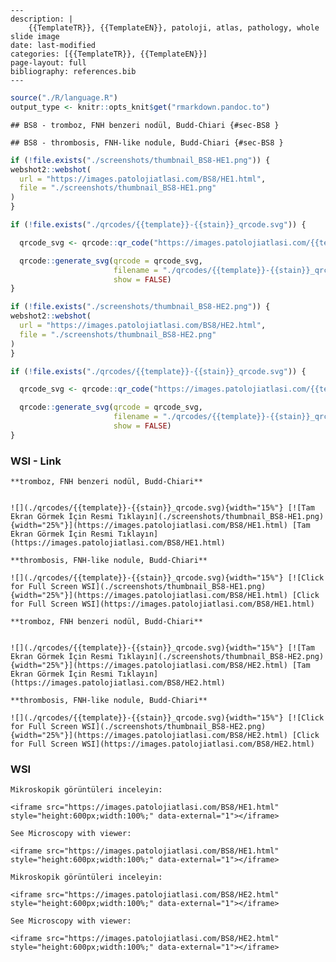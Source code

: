 

```comment
---
description: |
    {{TemplateTR}}, {{TemplateEN}}, patoloji, atlas, pathology, whole slide image
date: last-modified
categories: [{{TemplateTR}}, {{TemplateEN}}]
page-layout: full
bibliography: references.bib
---
```





```r
source("./R/language.R")
output_type <- knitr::opts_knit$get("rmarkdown.pandoc.to")
```


```asis
## BS8 - tromboz, FNH benzeri nodül, Budd-Chiari {#sec-BS8 }
```


```asis
## BS8 - thrombosis, FNH-like nodule, Budd-Chiari {#sec-BS8 }
```






```r
if (!file.exists("./screenshots/thumbnail_BS8-HE1.png")) {
webshot2::webshot(
  url = "https://images.patolojiatlasi.com/BS8/HE1.html",
  file = "./screenshots/thumbnail_BS8-HE1.png"
)
}
```




```r
if (!file.exists("./qrcodes/{{template}}-{{stain}}_qrcode.svg")) {

  qrcode_svg <- qrcode::qr_code("https://images.patolojiatlasi.com/{{template}}/{{stain}}.html")

  qrcode::generate_svg(qrcode = qrcode_svg,
                       filename = "./qrcodes/{{template}}-{{stain}}_qrcode.svg",
                       show = FALSE)
}
```





```r
if (!file.exists("./screenshots/thumbnail_BS8-HE2.png")) {
webshot2::webshot(
  url = "https://images.patolojiatlasi.com/BS8/HE2.html",
  file = "./screenshots/thumbnail_BS8-HE2.png"
)
}
```




```r
if (!file.exists("./qrcodes/{{template}}-{{stain}}_qrcode.svg")) {

  qrcode_svg <- qrcode::qr_code("https://images.patolojiatlasi.com/{{template}}/{{stain}}.html")

  qrcode::generate_svg(qrcode = qrcode_svg,
                       filename = "./qrcodes/{{template}}-{{stain}}_qrcode.svg",
                       show = FALSE)
}
```




::::: panel-tabset


### WSI - Link







```asis

**tromboz, FNH benzeri nodül, Budd-Chiari**


![](./qrcodes/{{template}}-{{stain}}_qrcode.svg){width="15%"} [![Tam Ekran Görmek İçin Resmi Tıklayın](./screenshots/thumbnail_BS8-HE1.png){width="25%"}](https://images.patolojiatlasi.com/BS8/HE1.html) [Tam Ekran Görmek İçin Resmi Tıklayın](https://images.patolojiatlasi.com/BS8/HE1.html)
```

```asis

**thrombosis, FNH-like nodule, Budd-Chiari**

![](./qrcodes/{{template}}-{{stain}}_qrcode.svg){width="15%"} [![Click for Full Screen WSI](./screenshots/thumbnail_BS8-HE1.png){width="25%"}](https://images.patolojiatlasi.com/BS8/HE1.html) [Click for Full Screen WSI](https://images.patolojiatlasi.com/BS8/HE1.html)

```






```asis

**tromboz, FNH benzeri nodül, Budd-Chiari**


![](./qrcodes/{{template}}-{{stain}}_qrcode.svg){width="15%"} [![Tam Ekran Görmek İçin Resmi Tıklayın](./screenshots/thumbnail_BS8-HE2.png){width="25%"}](https://images.patolojiatlasi.com/BS8/HE2.html) [Tam Ekran Görmek İçin Resmi Tıklayın](https://images.patolojiatlasi.com/BS8/HE2.html)
```

```asis

**thrombosis, FNH-like nodule, Budd-Chiari**

![](./qrcodes/{{template}}-{{stain}}_qrcode.svg){width="15%"} [![Click for Full Screen WSI](./screenshots/thumbnail_BS8-HE2.png){width="25%"}](https://images.patolojiatlasi.com/BS8/HE2.html) [Click for Full Screen WSI](https://images.patolojiatlasi.com/BS8/HE2.html)

```





### WSI








```asis
Mikroskopik görüntüleri inceleyin:

<iframe src="https://images.patolojiatlasi.com/BS8/HE1.html" style="height:600px;width:100%;" data-external="1"></iframe>

```





```asis

See Microscopy with viewer:

<iframe src="https://images.patolojiatlasi.com/BS8/HE1.html" style="height:600px;width:100%;" data-external="1"></iframe>

```







```asis
Mikroskopik görüntüleri inceleyin:

<iframe src="https://images.patolojiatlasi.com/BS8/HE2.html" style="height:600px;width:100%;" data-external="1"></iframe>

```





```asis

See Microscopy with viewer:

<iframe src="https://images.patolojiatlasi.com/BS8/HE2.html" style="height:600px;width:100%;" data-external="1"></iframe>

```






:::::







